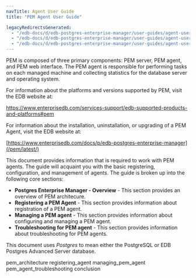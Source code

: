 ```yaml
---
navTitle: Agent User Guide
title: "PEM Agent User Guide"

legacyRedirectsGenerated:
  - "/edb-docs/d/edb-postgres-enterprise-manager/user-guides/agent-user-guide/8.0/genindex.html"
  - "/edb-docs/d/edb-postgres-enterprise-manager/user-guides/agent-user-guide/8.0/conclusion.html"
  - "/edb-docs/d/edb-postgres-enterprise-manager/user-guides/agent-user-guide/8.0/index.html"
---
```


PEM is composed of three primary components: PEM server, PEM agent, and PEM web interface. The PEM agent is responsible for performing tasks on each managed machine and collecting statistics for the database server and operating system.

For information about the platforms and versions supported by PEM, visit the EDB website at:

<https://www.enterprisedb.com/services-support/edb-supported-products-and-platforms#pem>

For information about the installation, uninstallation, or upgrading of a PEM Agent, visit the EDB website at:

[https://www.enterprisedb.com/docs/p/edb-postgres-enterprise-manager](/pem/latest/)

This document provides information that is required to work with PEM agents. The guide will acquaint you with the basic registering, configuration, and management of agents. The guide is broken up into the following core sections:

-   **Postgres Enterprise Manager - Overview** - This section provides an overview of PEM architecure.
-   **Registering a PEM Agent** - This section provides information about registration of a PEM agent.
-   **Managing a PEM agent** - This section provides information about configuring and managing a PEM agent.
-   **Troubleshooting for PEM agent** - This section provides information about troubleshooting for PEM agents.

This document uses *Postgres* to mean either the PostgreSQL or EDB Postgres Advanced Server database.

<div class="toctree" maxdepth="3">

pem_architecture registering_agent managing_pem_agent pem_agent_troubleshooting conclusion

</div>
